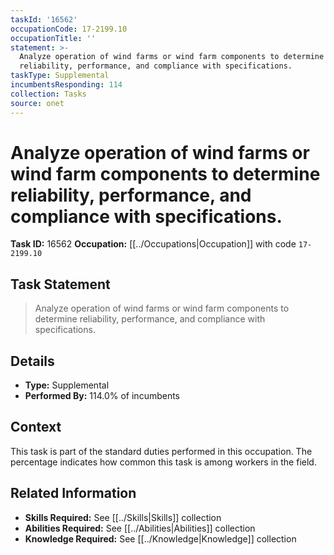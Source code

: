 ```yaml
---
taskId: '16562'
occupationCode: 17-2199.10
occupationTitle: ''
statement: >-
  Analyze operation of wind farms or wind farm components to determine
  reliability, performance, and compliance with specifications.
taskType: Supplemental
incumbentsResponding: 114
collection: Tasks
source: onet
---
```

# Analyze operation of wind farms or wind farm components to determine reliability, performance, and compliance with specifications.

**Task ID:** 16562
**Occupation:** [[../Occupations|Occupation]] with code `17-2199.10`

## Task Statement

> Analyze operation of wind farms or wind farm components to determine reliability, performance, and compliance with specifications.

## Details

- **Type:** Supplemental
- **Performed By:** 114.0% of incumbents

## Context

This task is part of the standard duties performed in this occupation. The percentage indicates how common this task is among workers in the field.

## Related Information

- **Skills Required:** See [[../Skills|Skills]] collection
- **Abilities Required:** See [[../Abilities|Abilities]] collection
- **Knowledge Required:** See [[../Knowledge|Knowledge]] collection
